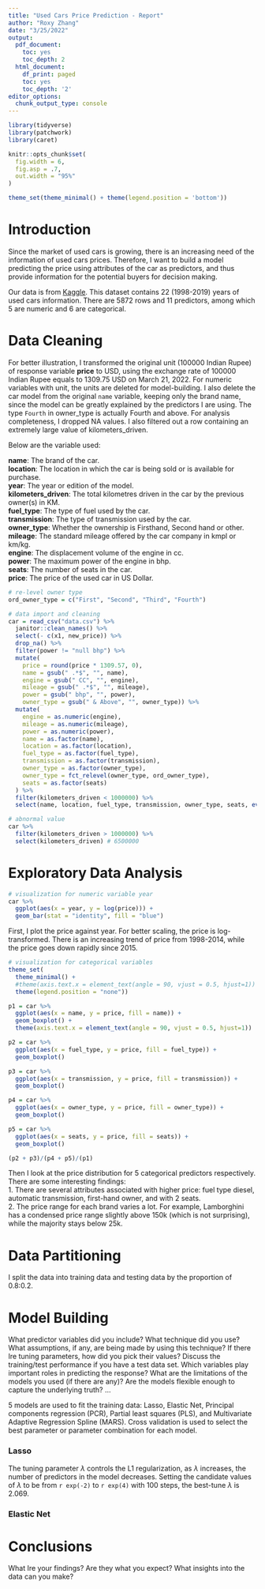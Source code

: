 ```yaml
---
title: "Used Cars Price Prediction - Report"
author: "Roxy Zhang"
date: "3/25/2022"
output:
  pdf_document:
    toc: yes
    toc_depth: 2
  html_document:
    df_print: paged
    toc: yes
    toc_depth: '2'
editor_options: 
  chunk_output_type: console
---
```


\newpage

```r
library(tidyverse)
library(patchwork)
library(caret)

knitr::opts_chunk$set(
  fig.width = 6,
  fig.asp = .7,
  out.width = "95%"
)

theme_set(theme_minimal() + theme(legend.position = 'bottom'))
```


# Introduction

Since the market of used cars is growing, there is an increasing need of the information of used cars prices. Therefore, I want to build a model predicting the price using attributes of the car as predictors, and thus provide information for the potential buyers for decision making.  

Our data is from [Kaggle](https://www.kaggle.com/code/kuanghiu/used-cars-price-prediction). This dataset contains 22 (1998-2019) years of used cars information. There are 5872 rows and 11 predictors, among which 5 are numeric and 6 are categorical.  


# Data Cleaning

For better illustration, I transformed the original unit (100000 Indian Rupee) of response variable **price** to USD, using the exchange rate of 100000 Indian Rupee equals to 1309.75 USD on March 21, 2022. For numeric variables with unit, the units are deleted for model-building. I also delete the car model from the original `name` variable, keeping only the brand name, since the model can be greatly explained by the predictors I are using. The type `Fourth` in owner_type is actually Fourth and above. For analysis completeness, I dropped NA values. I also filtered out a row containing an extremely large value of kilometers_driven.  


Below are the variable used:

**name**: The brand of the car.  
**location**: The location in which the car is being sold or is available for purchase.  
**year**: The year or edition of the model.  
**kilometers_driven**: The total kilometres driven in the car by the previous owner(s) in KM.  
**fuel_type**: The type of fuel used by the car.  
**transmission**: The type of transmission used by the car.  
**owner_type**: Whether the ownership is Firsthand, Second hand or other.  
**mileage**: The standard mileage offered by the car company in kmpl or km/kg.  
**engine**: The displacement volume of the engine in cc.  
**power**: The maximum power of the engine in bhp.  
**seats**: The number of seats in the car.  
**price**: The price of the used car in US Dollar. 

```r
# re-level owner type
ord_owner_type = c("First", "Second", "Third", "Fourth")

# data import and cleaning
car = read_csv("data.csv") %>% 
  janitor::clean_names() %>% 
  select(- c(x1, new_price)) %>% 
  drop_na() %>% 
  filter(power != "null bhp") %>% 
  mutate(
    price = round(price * 1309.57, 0),
    name = gsub(" .*$", "", name),
    engine = gsub(" CC", "", engine),
    mileage = gsub(" .*$", "", mileage),
    power = gsub(" bhp", "", power),
    owner_type = gsub(" & Above", "", owner_type)) %>% 
  mutate(
    engine = as.numeric(engine),
    mileage = as.numeric(mileage),
    power = as.numeric(power),
    name = as.factor(name),
    location = as.factor(location),
    fuel_type = as.factor(fuel_type),
    transmission = as.factor(transmission),
    owner_type = as.factor(owner_type),
    owner_type = fct_relevel(owner_type, ord_owner_type),
    seats = as.factor(seats)
  ) %>% 
  filter(kilometers_driven < 1000000) %>% 
  select(name, location, fuel_type, transmission, owner_type, seats, everything())

# abnormal value
car %>% 
  filter(kilometers_driven > 1000000) %>% 
  select(kilometers_driven) # 6500000
```

# Exploratory Data Analysis

```r
# visualization for numeric variable year
car %>% 
  ggplot(aes(x = year, y = log(price))) + 
  geom_bar(stat = "identity", fill = "blue")
```

First, I plot the price against year. For better scaling, the price is log-transformed. There is an increasing trend of price from 1998-2014, while the price goes down rapidly since 2015.

```r
# visualization for categorical variables
theme_set(
  theme_minimal() +
  #theme(axis.text.x = element_text(angle = 90, vjust = 0.5, hjust=1)) + 
  theme(legend.position = "none"))

p1 = car %>% 
  ggplot(aes(x = name, y = price, fill = name)) +
  geom_boxplot() +
  theme(axis.text.x = element_text(angle = 90, vjust = 0.5, hjust=1))

p2 = car %>% 
  ggplot(aes(x = fuel_type, y = price, fill = fuel_type)) +
  geom_boxplot()

p3 = car %>% 
  ggplot(aes(x = transmission, y = price, fill = transmission)) +
  geom_boxplot()

p4 = car %>% 
  ggplot(aes(x = owner_type, y = price, fill = owner_type)) +
  geom_boxplot()

p5 = car %>% 
  ggplot(aes(x = seats, y = price, fill = seats)) +
  geom_boxplot()

(p2 + p3)/(p4 + p5)/(p1)
```

Then I look at the price distribution for 5 categorical predictors respectively. There are some interesting findings:  
1. There are several attributes associated with higher price: fuel type diesel, automatic transmission, first-hand owner, and with 2 seats.  
2. The price range for each brand varies a lot. For example, Lamborghini has a condensed price range slightly above 150k (which is not surprising), while the majority stays below 25k.


# Data Partitioning

I split the data into training data and testing data by the proportion of 0.8:0.2.


# Model Building

What predictor variables did you include?
What technique did you use? What assumptions, if any, are being made by using this technique?
If there Ire tuning parameters, how did you pick their values?
Discuss the training/test performance if you have a test data set.
Which variables play important roles in predicting the response?
What are the limitations of the models you used (if there are any)? Are the models flexible enough to capture the underlying truth?
...


5 models are used to fit the training data: Lasso, Elastic Net, Principal components regression (PCR), Partial least squares (PLS), and Multivariate Adaptive Regression Spline (MARS). Cross validation is used to select the best parameter or parameter combination for each model.


### Lasso

The tuning parameter $\lambda$ controls the L1 regularization, as $\lambda$ increases, the number of predictors in the model decreases. Setting the candidate values of $\lambda$ to be from `r exp(-2)` to `r exp(4)` with 100 steps, the best-tune $\lambda$ is 2.069. 

### Elastic Net

# Conclusions

What Ire your findings? Are they what you expect? What insights into the data can you make?

